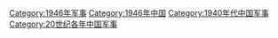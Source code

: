 [[Category:1946年军事|Category:1946年军事]]
[[Category:1946年中国|Category:1946年中国]]
[[Category:1940年代中国军事|Category:1940年代中国军事]]
[[Category:20世纪各年中国军事|Category:20世纪各年中国军事]]